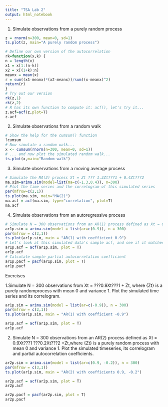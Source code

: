 ```yaml
---
title: "TSA Lab 2"
output: html_notebook
---
```


1. Simulate observations from a purely random process


```r
z = rnorm(n=300, mean=0, sd=1)
ts.plot(z, main="A purely random process")

```

```r
# Define our own version of the autocorrelation
rk=function(x,k) {
n = length(x)
x1 = x[1:(n-k)]
x2 = x[(1+k):n]
meanx = mean(x)
r = sum((x1-meanx)*(x2-meanx))/sum((x-meanx)^2)
return(r)
}
# Try out our version
rk(z,1)
rk(z,2)
# R has its own function to compute it: acf(), let's try it...
z.acf=acf(z,plot=T)
z.acf
```

2. Simulate observations from a random walk
```r
# Show the help for the cumsum() function
?cumsum
# Now simulate a random walk...
x <- cumsum(rnorm(n=300, mean=0, sd=1))
# ... and now plot the simulated random walk...
ts.plot(x,main="Random walk")
```

3. Simulate observations from a moving average process

```r
# Simulate the MA(2) process Xt = Zt ??? 1.3Zt???1 + 0.4Zt???2
ma.sim=arima.sim(model=list(ma=c(-1.3,0.4)), n=300)
# Plot the time series and the correlogram of this simulated series
par(mfrow=c(2,1))
ts.plot(ma.sim, main="MA(2)")
ma.acf = acf(ma.sim, type="correlation", plot=T)
ma.acf

```

4. Simulate observations from an autoregressive process

```r
# Simulate N = 300 observations from an AR(1) process defined as Xt = 0.9Xt???1 + Zt
ar1p.sim = arima.sim(model = list(ar=c(0.9)), n = 300)
par(mfrow = c(2,1))
ts.plot(ar1p.sim, main = "AR(1) with coefficient 0.9")
# Let's look at this simulated data's sample acf, and see if it matches the model value.
ar1p.acf = acf(ar1p.sim, plot = T)
ar1p.acf
# Calculate sample partial autocorrelation coefficient
ar1p.pacf = pacf(ar1p.sim, plot = T)
ar1p.pacf

```

Exercises

1.Simulate N = 300 observations from Xt = ???0.9Xt???1 + Zt, where {Zt} is a purely randomprocess with mean 0 and variance 1. Plot the simulated time series and its correlogram.

```r
ar1p.sim = arima.sim(model = list(ar=c(-0.9)), n = 300)
par(mfrow = c(2,1))
ts.plot(ar1p.sim, main = "AR(1) with coefficient -0.9")

ar1p.acf = acf(ar1p.sim, plot = T)
ar1p.acf
```


2. Simulate N = 300 observations from an AR(2) process defined as Xt = 0.9Xt???1 ???0.2Xt???2 +Zt,where {Zt} is a purely random process with mean 0 and variance 1. Plot the simulated timeseries, its correlogram and partial autocorrelation coefficients.

```r
ar2p.sim = arima.sim(model = list(ar=c(0.9, -0.2)), n = 300)
par(mfrow = c(3,1))
ts.plot(ar1p.sim, main = "AR(2) with coefficients 0.9, -0.2")

ar2p.acf = acf(ar2p.sim, plot = T)
ar2p.acf

ar2p.pacf = pacf(ar2p.sim, plot = T)
ar2p.pacf
```

